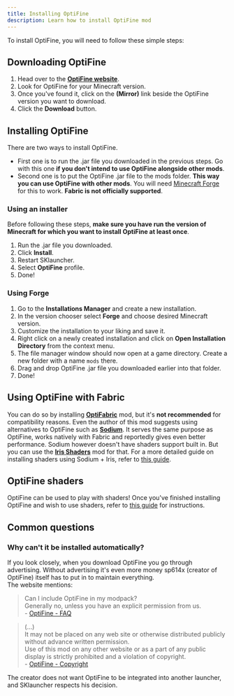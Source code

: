 ```yaml
---
title: Installing OptiFine
description: Learn how to install OptiFine mod
---
```


To install OptiFine, you will need to follow these simple steps:

## Downloading OptiFine
1. Head over to the **[OptiFine website](https://optifine.net)**.
2. Look for OptiFine for your Minecraft version.
3. Once you've found it, click on the **(Mirror)** link beside the OptiFine version you want to download.
4. Click the **Download** button.

## Installing OptiFine
There are two ways to install OptiFine.

* First one is to run the .jar file you downloaded in the previous steps. Go with this one **if you don't intend to use OptiFine alongside other mods**.
* Second one is to put the OptiFine .jar file to the mods folder. **This way you can use OptiFine with other mods**. You will need [Minecraft Forge](https://files.minecraftforge.net) for this to work. **Fabric is not officially supported**.

### Using an installer
Before following these steps, **make sure you have run the version of Minecraft for which you want to install OptiFine at least once**.
1. Run the .jar file you downloaded.
2. Click **Install**.
3. Restart SKlauncher.
4. Select **OptiFine** profile.
5. Done!

### Using Forge
1. Go to the **Installations Manager** and create a new installation.
2. In the version chooser select **Forge** and choose desired Minecraft version.
3. Customize the installation to your liking and save it.
4. Right click on a newly created installation and click on **Open Installation Directory** from the context menu.
5. The file manager window should now open at a game directory. Create a new folder with a name `mods` there.
6. Drag and drop OptiFine .jar file you downloaded earlier into that folder.
7. Done!

## Using OptiFine with Fabric
You can do so by installing **[OptiFabric](https://www.curseforge.com/minecraft/mc-mods/optifabric)** mod,
but it's **<span className="text--danger">not recommended</span>** for compatibility reasons. Even the author of this mod suggests using alternatives to OptiFine such as **[Sodium](https://modrinth.com/mod/sodium)**.
It serves the same purpose as OptiFine, works natively with Fabric and reportedly gives even better performance. Sodium however doesn't have shaders support built in. But you can use the **[Iris Shaders](https://modrinth.com/mod/Iris)** mod for that.
For a more detailed guide on installing shaders using Sodium + Iris, refer to [this guide](/modding/shaders#installing-shaders-through-iris).

## OptiFine shaders
OptiFine can be used to play with shaders! Once you've finished installing OptiFine and wish to use shaders, refer to [this guide](/modding/shaders#installing-shaders-through-optifine) for instructions.

## Common questions
### Why can't it be installed automatically?
If you look closely, when you download OptiFine you go through advertising. Without advertising it's even more money sp614x (creator of OptiFine) itself has to put in to maintain everything.\
The website mentions:

> Can I include OptiFine in my modpack?\
> Generally no, unless you have an explicit permission from us.\
> \- [OptiFine - FAQ](https://optifine.net/faq)

> (...)\
> It may not be placed on any web site or otherwise distributed publicly without advance written permission.\
> Use of this mod on any other website or as a part of any public display is strictly prohibited and a violation of copyright.\
> \- [OptiFine - Copyright](https://optifine.net/copyright)

The creator does not want OptiFine to be integrated into another launcher, and SKlauncher respects his decision.
